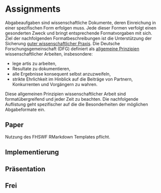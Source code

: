 # Assignments

Abgabeaufgaben sind wissenschaftliche Dokumente, deren Einreichung in einer spezifischen Form erfolgen muss. Jede dieser Formen verfolgt einen gesonderten Zweck und bringt entsprechende Formatvorgaben mit sich. Ziel der nachfolgenden Formatbeschreibungen ist die Unterstützung der Sicherung [guter wissenschaftlicher Praxis](https://www.dfg.de/foerderung/grundlagen_rahmenbedingungen/gwp/). Die Deutsche Forschungsgemeinschaft (DFG) definiert als [allgemeine Prinzipien](https://www.dfg.de/download/pdf/foerderung/rechtliche_rahmenbedingungen/gute_wissenschaftliche_praxis/empfehlung_wiss_praxis_1310.pdf) wissenschaftlicher Arbeiten, insbesondere:

- lege artis zu arbeiten,
- Resultate zu dokumentieren,
- alle Ergebnisse konsequent selbst anzuzweifeln,
- strikte Ehrlichkeit im Hinblick auf die Beiträge von Partnern, Konkurrenten und
Vorgängern zu wahren.

Diese allgemeinen Prinzipien wissenschaftlicher Arbeit sind formatübergreifend und jeder Zeit zu beachten. Die nachfolgende Auflistung geht spezifischer auf die die Besonderheiten der möglichen Abgabeformate ein.

## Paper

Nutzung des FHSWF RMarkdown Templates pflicht.

## Implementierung

## Präsentation

## Frei